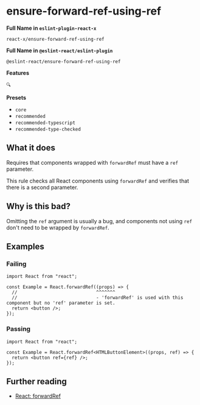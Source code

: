 # ensure-forward-ref-using-ref

**Full Name in `eslint-plugin-react-x`**

```plain copy
react-x/ensure-forward-ref-using-ref
```

**Full Name in `@eslint-react/eslint-plugin`**

```plain copy
@eslint-react/ensure-forward-ref-using-ref
```

**Features**

`🔍`

**Presets**

- `core`
- `recommended`
- `recommended-typescript`
- `recommended-type-checked`

## What it does

Requires that components wrapped with `forwardRef` must have a `ref` parameter.

This rule checks all React components using `forwardRef` and verifies that there is a second parameter.

## Why is this bad?

Omitting the `ref` argument is usually a bug, and components not using `ref` don't need to be wrapped by `forwardRef`.

## Examples

### Failing

```tsx
import React from "react";

const Example = React.forwardRef((props) => {
  //                             ^^^^^^^
  //                             - 'forwardRef' is used with this component but no 'ref' parameter is set.
  return <button />;
});
```

### Passing

```tsx
import React from "react";

const Example = React.forwardRef<HTMLButtonElement>((props, ref) => {
  return <button ref={ref} />;
});
```

## Further reading

- [React: forwardRef](https://react.dev/reference/react/forwardRef)
